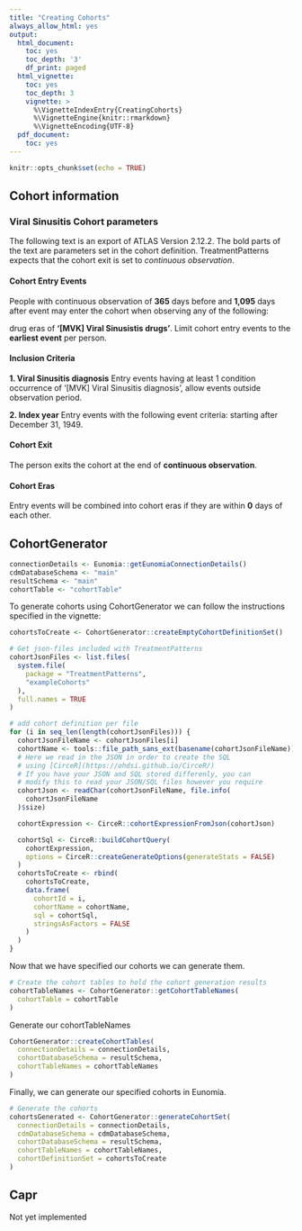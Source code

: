 ```yaml
---
title: "Creating Cohorts"
always_allow_html: yes
output:
  html_document:
    toc: yes
    toc_depth: '3'
    df_print: paged
  html_vignette:
    toc: yes
    toc_depth: 3
    vignette: >
      %\VignetteIndexEntry{CreatingCohorts}
      %\VignetteEngine{knitr::rmarkdown}
      %\VignetteEncoding{UTF-8}
  pdf_document:
    toc: yes
---
```


```r
knitr::opts_chunk$set(echo = TRUE)
```

## Cohort information
### Viral Sinusitis Cohort parameters
The following text is an export of ATLAS Version 2.12.2. The bold parts of the text are parameters set in the cohort definition. TreatmentPatterns expects that the cohort exit is set to *continuous observation*.

#### Cohort Entry Events
People with continuous observation of **365** days before and **1,095** days after event may enter the cohort when observing any of the following:

drug eras of **'[MVK] Viral Sinusistis drugs'**.
Limit cohort entry events to the **earliest event** per person.

#### Inclusion Criteria
**1. Viral Sinusitis diagnosis**
Entry events having at least 1 condition occurrence of '[MVK] Viral Sinusitis diagnosis', allow events outside observation period.

**2. Index year**
Entry events with the following event criteria: starting after December 31, 1949.

#### Cohort Exit
The person exits the cohort at the end of **continuous observation**.

#### Cohort Eras
Entry events will be combined into cohort eras if they are within **0** days of each other.

## CohortGenerator
```r
connectionDetails <- Eunomia::getEunomiaConnectionDetails()
cdmDatabaseSchema <- "main"
resultSchema <- "main"
cohortTable <- "cohortTable"
```

To generate cohorts using CohortGenerator we can follow the instructions specified in the vignette:
```r
cohortsToCreate <- CohortGenerator::createEmptyCohortDefinitionSet()

# Get json-files included with TreatmentPatterns
cohortJsonFiles <- list.files(
  system.file(
    package = "TreatmentPatterns",
    "exampleCohorts"
  ),
  full.names = TRUE
)

# add cohort definition per file
for (i in seq_len(length(cohortJsonFiles))) {
  cohortJsonFileName <- cohortJsonFiles[i]
  cohortName <- tools::file_path_sans_ext(basename(cohortJsonFileName))
  # Here we read in the JSON in order to create the SQL
  # using [CirceR](https://ohdsi.github.io/CirceR/)
  # If you have your JSON and SQL stored differenly, you can
  # modify this to read your JSON/SQL files however you require
  cohortJson <- readChar(cohortJsonFileName, file.info(
    cohortJsonFileName
  )$size)

  cohortExpression <- CirceR::cohortExpressionFromJson(cohortJson)

  cohortSql <- CirceR::buildCohortQuery(
    cohortExpression,
    options = CirceR::createGenerateOptions(generateStats = FALSE)
  )
  cohortsToCreate <- rbind(
    cohortsToCreate,
    data.frame(
      cohortId = i,
      cohortName = cohortName,
      sql = cohortSql,
      stringsAsFactors = FALSE
    )
  )
}
```

Now that we have specified our cohorts we can generate them.
```r
# Create the cohort tables to hold the cohort generation results
cohortTableNames <- CohortGenerator::getCohortTableNames(
  cohortTable = cohortTable
)
```

Generate our cohortTableNames
```r
CohortGenerator::createCohortTables(
  connectionDetails = connectionDetails,
  cohortDatabaseSchema = resultSchema,
  cohortTableNames = cohortTableNames
)
```
Finally, we can generate our specified cohorts in Eunomia.
```r
# Generate the cohorts
cohortsGenerated <- CohortGenerator::generateCohortSet(
  connectionDetails = connectionDetails,
  cdmDatabaseSchema = cdmDatabaseSchema,
  cohortDatabaseSchema = resultSchema,
  cohortTableNames = cohortTableNames,
  cohortDefinitionSet = cohortsToCreate
)
```

## Capr
Not yet implemented
